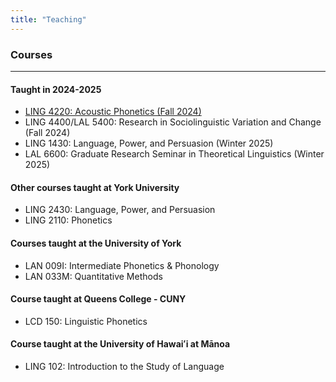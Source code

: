 ```yaml
---
title: "Teaching"
---
```


### Courses

---

#### Taught in 2024-2025

* [LING 4220: Acoustic Phonetics (Fall 2024)](acoustic_phonetics.html/)
* LING 4400/LAL 5400: Research in Sociolinguistic Variation and Change (Fall 2024)
* LING 1430: Language, Power, and Persuasion (Winter 2025)
* LAL 6600: Graduate Research Seminar in Theoretical Linguistics (Winter 2025)

#### Other courses taught at York University

* LING 2430: Language, Power, and Persuasion
* LING 2110: Phonetics

#### Courses taught at the University of York

* LAN 009I: Intermediate Phonetics & Phonology
* LAN 033M: Quantitative Methods

#### Course taught at Queens College - CUNY

* LCD 150: Linguistic Phonetics

#### Course taught at the University of Hawaiʻi at Mānoa

* LING 102: Introduction to the Study of Language


